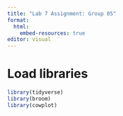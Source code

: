 ```yaml
---
title: "Lab 7 Assignment: Group 05"
format:
  html:
    embed-resources: true
editor: visual
---
```


# Load libraries
```r
library(tidyverse)
library(broom)
library(cowplot)
```

